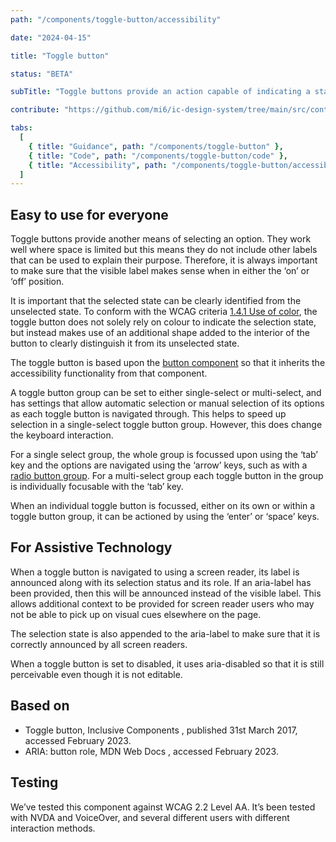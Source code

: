 ```yaml
---
path: "/components/toggle-button/accessibility"

date: "2024-04-15"

title: "Toggle button"

status: "BETA"

subTitle: "Toggle buttons provide an action capable of indicating a state. They are commonly used for turning settings either ‘on’ or ‘off’."

contribute: "https://github.com/mi6/ic-design-system/tree/main/src/content/structured/components/toggle-button"

tabs:
  [
    { title: "Guidance", path: "/components/toggle-button" },
    { title: "Code", path: "/components/toggle-button/code" },
    { title: "Accessibility", path: "/components/toggle-button/accessibility" },
  ]
---
```


## Easy to use for everyone

Toggle buttons provide another means of selecting an option. They work well where space is limited but this means they do not include other labels that can be used to explain their purpose. Therefore, it is always important to make sure that the visible label makes sense when in either the ‘on’ or ‘off’ position.

It is important that the selected state can be clearly identified from the unselected state. To conform with the WCAG criteria [1.4.1 Use of color](https://www.w3.org/TR/WCAG22/#use-of-color), the toggle button does not solely rely on colour to indicate the selection state, but instead makes use of an additional shape added to the interior of the button to clearly distinguish it from its unselected state.

The toggle button is based upon the [button component](../components/button) so that it inherits the accessibility functionality from that component.

A toggle button group can be set to either single-select or multi-select, and has settings that allow automatic selection or manual selection of its options as each toggle button is navigated through. This helps to speed up selection in a single-select toggle button group. However, this does change the keyboard interaction.

For a single select group, the whole group is focussed upon using the ‘tab’ key and the options are navigated using the ‘arrow’ keys, such as with a [radio button group](../components/radio). For a multi-select group each toggle button in the group is individually focusable with the ‘tab’ key.

When an individual toggle button is focussed, either on its own or within a toggle button group, it can be actioned by using the ‘enter’ or ‘space’ keys.

## For Assistive Technology

When a toggle button is navigated to using a screen reader, its label is announced along with its selection status and its role. If an aria-label has been provided, then this will be announced instead of the visible label. This allows additional context to be provided for screen reader users who may not be able to pick up on visual cues elsewhere on the page.

The selection state is also appended to the aria-label to make sure that it is correctly announced by all screen readers.

When a toggle button is set to disabled, it uses aria-disabled so that it is still perceivable even though it is not editable.

## Based on

<ul>
  <li>
    <ic-link
      target="_blank"
      href="https://inclusive-components.design/toggle-button/"
      rel="noreferrer noopener nofollow"
    >
      Toggle button, Inclusive Components
    </ic-link>
    , published 31st March 2017, accessed February 2023.
  </li>
  <li>
    <ic-link
      target="_blank"
      href="https://developer.mozilla.org/en-US/docs/Web/Accessibility/ARIA/Roles/button_role"
      rel="noreferrer noopener nofollow"
    >
      ARIA: button role, MDN Web Docs
    </ic-link>
    , accessed February 2023.
  </li>
</ul>

## Testing

We’ve tested this component against WCAG 2.2 Level AA. It’s been tested with NVDA and VoiceOver, and several different users with different interaction methods.
